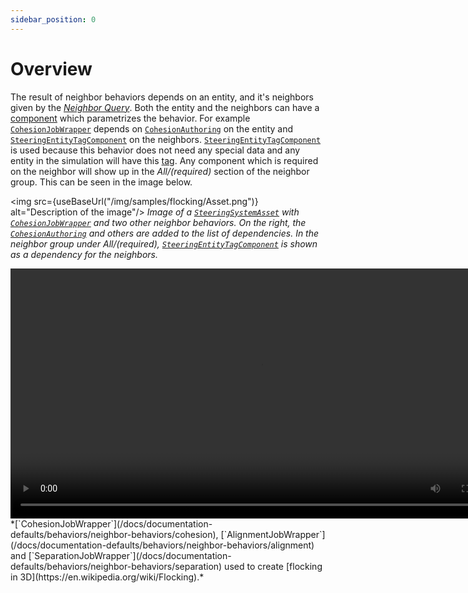 ```yaml
---
sidebar_position: 0
---
```



# Overview

The result of neighbor behaviors depends on an entity, and it's neighbors given by the [*Neighbor Query*](/docs/documentation-core/queries/neighbor_queries/overview). Both the entity and the neighbors can have a [component](/docs/documentation-core/components/intro) which parametrizes the behavior. For example [`CohesionJobWrapper`](/docs/documentation-defaults/behaviors/neighbor-behaviors/cohesion) depends on [`CohesionAuthoring`](/docs/documentation-defaults/behaviors/neighbor-behaviors/cohesion#cohesioncomponent) on the entity and [`SteeringEntityTagComponent`](/docs/documentation-core/base-system/steering-entity) on the neighbors. [`SteeringEntityTagComponent`](/docs/documentation-core/base-system/steering-entity) is used because this behavior does not need any special data and any entity in the simulation will have this [tag](/docs/documentation-core/components/Tags). Any component which is required on the neighbor will show up in the *All/(required)* section of the neighbor group. This can be seen in the image below. 

<img src={useBaseUrl("/img/samples/flocking/Asset.png")} alt="Description of the image"/>
*Image of a [`SteeringSystemAsset`](/docs/documentation-core/base-system/SteeringSystemAsset) with [`CohesionJobWrapper`](/docs/documentation-defaults/behaviors/neighbor-behaviors/cohesion) and two other neighbor behaviors. On the right, the [`CohesionAuthoring`](/docs/documentation-defaults/behaviors/neighbor-behaviors/cohesion#cohesioncomponent) and others are added to the list of dependencies. In the neighbor group under *All/(required)*, [`SteeringEntityTagComponent`](/docs/documentation-core/base-system/steering-entity) is shown as a dependency for the neighbors.* 

<video controls width="800">
  <source src="/videos/samples/flocking/3D.mp4" type="video/mp4" />
  Your browser does not support the video tag.
</video>
*[`CohesionJobWrapper`](/docs/documentation-defaults/behaviors/neighbor-behaviors/cohesion), [`AlignmentJobWrapper`](/docs/documentation-defaults/behaviors/neighbor-behaviors/alignment) and [`SeparationJobWrapper`](/docs/documentation-defaults/behaviors/neighbor-behaviors/separation) used to create [flocking in 3D](https://en.wikipedia.org/wiki/Flocking).*
